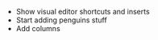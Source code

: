 ::: notes
-   Show visual editor shortcuts and inserts
-   Start adding penguins stuff
-   Add columns
:::
